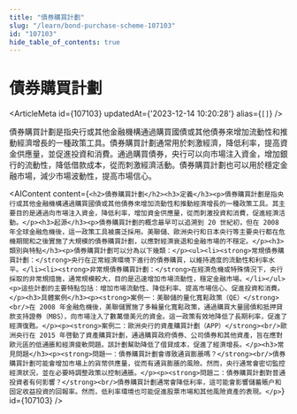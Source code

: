 ```yaml
---
title: "債券購買計劃"
slug: "/learn/bond-purchase-scheme-107103"
id: "107103"
hide_table_of_contents: true
---
```



# 債券購買計劃

<ArticleMeta id={107103} updatedAt={'2023-12-14 10:20:28'} alias={`[]`} />
<div className='border-solid border-b border-t-0 my-4 border-[var(--ifm-color-gray-300)]' />

債券購買計劃是指央行或其他金融機構通過購買國債或其他債券來增加流動性和推動經濟增長的一種政策工具。債券購買計劃通常用於刺激經濟，降低利率，提高資金供應量，並促進投資和消費。通過購買債券，央行可以向市場注入資金，增加銀行的流動性，降低借款成本，從而刺激經濟活動。債券購買計劃也可以用於穩定金融市場，減少市場波動性，提高市場信心。

<AIContent content={`<h2>債券購買計劃</h2><h3>定義</h3><p>債券購買計劃是指央行或其他金融機構通過購買國債或其他債券來增加流動性和推動經濟增長的一種政策工具。其主要目的是通過向市場注入資金，降低利率，增加資金供應量，從而刺激投資和消費，促進經濟活動。</p><h3>起源</h3><p>債券購買計劃的概念最早可以追溯到 20 世紀初，但在 2008 年全球金融危機後，這一政策工具被廣泛採用。美聯儲、歐洲央行和日本央行等主要央行都在危機期間和之後實施了大規模的債券購買計劃，以應對經濟衰退和金融市場的不穩定。</p><h3>類別與特點</h3><p>債券購買計劃可以分為以下幾類：</p><ul><li><strong>常規債券購買計劃：</strong>央行在正常經濟環境下進行的債券購買，以維持適度的流動性和利率水平。</li><li><strong>非常規債券購買計劃：</strong>在經濟危機或特殊情況下，央行採取的非常規措施，通常規模較大，目的是迅速增加市場流動性，穩定金融市場。</li></ul><p>這些計劃的主要特點包括：增加市場流動性、降低利率、提高市場信心、促進投資和消費。</p><h3>具體案例</h3><p><strong>案例一：美聯儲的量化寬鬆政策（QE）</strong><br/>在 2008 年金融危機後，美聯儲實施了多輪量化寬鬆政策，通過購買大量國債和抵押貸款支持證券（MBS），向市場注入了數萬億美元的資金。這一政策有效地降低了長期利率，促進了經濟復甦。</p><p><strong>案例二：歐洲央行的資產購買計劃（APP）</strong><br/>歐洲央行在 2015 年啓動了資產購買計劃，通過購買政府債券、公司債券和其他資產，旨在應對歐元區的低通脹和經濟疲軟問題。該計劃幫助降低了借貸成本，促進了經濟增長。</p><h3>常見問題</h3><p><strong>問題一：債券購買計劃會導致通貨膨脹嗎？</strong><br/>債券購買計劃可能會增加市場上的貨幣供應量，從而有通貨膨脹的風險。然而，央行通常會密切監控經濟狀況，並在必要時調整政策以控制通脹。</p><p><strong>問題二：債券購買計劃對普通投資者有何影響？</strong><br/>債券購買計劃通常會降低利率，這可能會影響儲蓄賬户和固定收益投資的回報率。然而，低利率環境也可能促進股票市場和其他風險資產的表現。</p>`} id={107103} />
